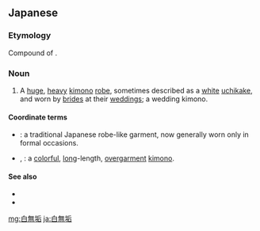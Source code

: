 ==Japanese==
{{ja-kanjitab|しろ|む|く|yomi=y}}

===Etymology===
Compound of {{compound|lang=ja|sort=しろむく|白|tr1=shiro|t1=white|無垢|tr2=muku|t2=pure, innocent}}.

===Noun===
{{ja-noun|しろむく}}

# A [[huge]], [[heavy]] [[kimono]] [[robe]], sometimes described as a [[white]] [[uchikake]], and worn by [[bride]]s at their [[wedding]]s; a wedding kimono.

====Coordinate terms====
* {{ja-r|着物|きもの}}: a traditional Japanese robe-like garment, now generally worn only in formal occasions.
* {{ja-r|色打掛|いろ.うちかけ}}, {{ja-r|色打ち掛け|いろ.うちかけ}}: a [[color]]ful, [[long]]-length, [[overgarment]] [[kimono]].

====See also====
* {{pedialite|lang=ja}}
* {{pedialite|Wedding dress}}

[[mg:白無垢]]
[[ja:白無垢]]